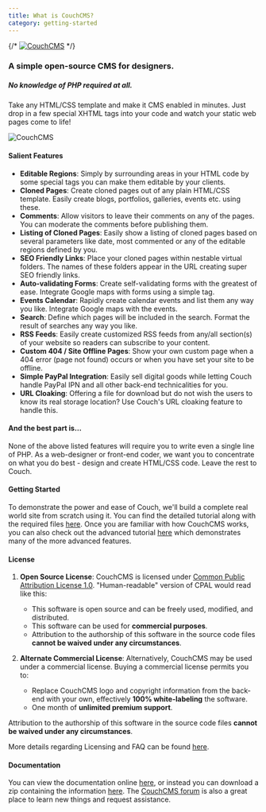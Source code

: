 ```yaml
---
title: What is CouchCMS?
category: getting-started
---
```


{/* [![CouchCMS](../../assets/img/couchcms-primary-logo-black-gradient.svg "CouchCMS")](https://www.couchcms.com/) */}

### A simple open-source CMS for designers.

##### No knowledge of PHP required at all.
Take any HTML/CSS template and make it CMS enabled in minutes. Just drop in a few special XHTML tags into your code and watch your static web pages come to life!

![CouchCMS](../../assets/img/couchcms-devices.png "CouchCMS")

#### Salient Features
- **Editable Regions**: Simply by surrounding areas in your HTML code by some special tags you can make them editable by your clients.
- **Cloned Pages**: Create cloned pages out of any plain HTML/CSS template. Easily create blogs, portfolios, galleries, events etc. using these.
- **Comments**: Allow visitors to leave their comments on any of the pages. You can moderate the comments before publishing them.
- **Listing of Cloned Pages**: Easily show a listing of cloned pages based on several parameters like date, most commented or any of the editable regions defined by you.
- **SEO Friendly Links**: Place your cloned pages within nestable virtual folders. The names of these folders appear in the URL creating super SEO friendly links.
- **Auto-validating Forms**: Create self-validating forms with the greatest of ease. Integrate Google maps with forms using a simple tag.
- **Events Calendar**: Rapidly create calendar events and list them any way you like. Integrate Google maps with the events.
- **Search**: Define which pages will be included in the search. Format the result of searches any way you like.
- **RSS Feeds**: Easily create customized RSS feeds from any/all section(s) of your website so readers can subscribe to your content.
- **Custom 404 / Site Offline Pages**: Show your own custom page when a 404 error (page not found) occurs or when you have set your site to be offline.
- **Simple PayPal Integration**: Easily sell digital goods while letting Couch handle PayPal IPN and all other back-end technicalities for you.
- **URL Cloaking**: Offering a file for download but do not wish the users to know its real storage location? Use Couch's URL cloaking feature to handle this.

#### And the best part is&hellip;
None of the above listed features will require you to write even a single line of PHP. As a web-designer or front-end coder, we want you to concentrate on what you do best - design and create HTML/CSS code. Leave the rest to Couch.

#### Getting Started
To demonstrate the power and ease of Couch, we'll build a complete real world site from scratch using it. You can find the detailed tutorial along with the required files [here](../tutorials/portfolio-site/getting-started.html). Once you are familiar with how CouchCMS works, you can also check out the advanced tutorial [here](../tutorials/advanced-tutorial/getting-started.html) which demonstrates many of the more advanced features.

#### License
1. **Open Source License**: CouchCMS is licensed under [Common Public Attribution License 1.0](https://opensource.org/licenses/cpal_1.0). "Human-readable" version of CPAL would read like this:
   - This software is open source and can be freely used, modified, and distributed.
   - This software can be used for **commercial purposes**.
   - Attribution to the authorship of this software in the source code files **cannot be waived under any circumstances**.

2. **Alternate Commercial License**: Alternatively, CouchCMS may be used under a commercial license. Buying a commercial license permits you to:
   - Replace CouchCMS logo and copyright information from the back-end with your own, effectively **100% white-labeling** the software.
   - One month of **unlimited premium support**.

Attribution to the authorship of this software in the source code files **cannot be waived under any circumstances**.

More details regarding Licensing and FAQ can be found [here](https://www.couchcms.com/products/).

#### Documentation
You can view the documentation online [here](http://docs.couchcms.com/), or instead you can download a zip containing the information [here](https://github.com/CouchCMS/Documentation/archive/gh-pages.zip). The [CouchCMS forum](https://www.couchcms.com/forum/) is also a great place to learn new things and request assistance.
